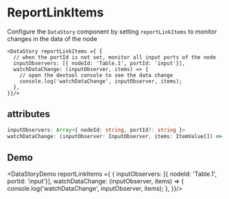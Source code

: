 # ReportLinkItems

Configure the `DataStory` component by setting `reportLinkItems` to monitor changes in the data of the node

```tsx
<DataStory reportLinkItems ={ {
  // when the portId is not set, monitor all input ports of the node
  inputObservers: [{ nodeId: 'Table.1', portId: 'input'}],
  watchDataChange: (inputObserver, items) => {
    // open the devtool console to see the data change
    console.log('watchDataChange', inputObserver, items);
  },
}}/>
```

## attributes

```ts
inputObservers: Array<{ nodeId: string, portId?: string }>
watchDataChange: (inputObserver: InputObserver, items: ItemValue[]) => void
```

## Demo


<DataStoryDemo reportLinkItems ={ {
  inputObservers: [{ nodeId: 'Table.1', portId: 'input'}],
  watchDataChange: (inputObserver, items) => {
    console.log('watchDataChange', inputObserver, items);
  },
}}/>
